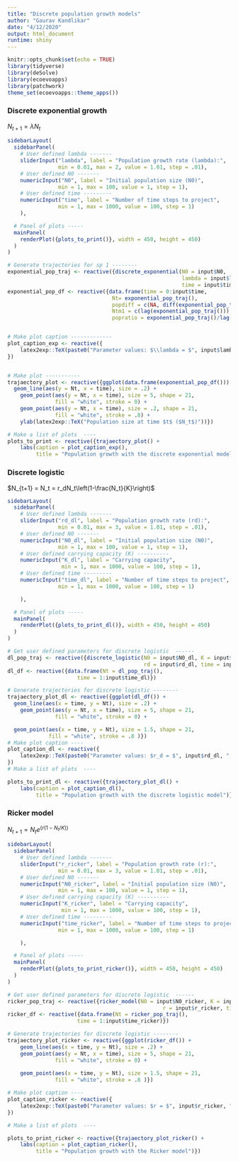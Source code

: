```yaml
---
title: "Discrete population growth models"
author: "Gaurav Kandlikar"
date: "4/12/2020"
output: html_document
runtime: shiny
---
```


```r
knitr::opts_chunk$set(echo = TRUE)
library(tidyverse)
library(deSolve)
library(ecoevoapps)
library(patchwork)
theme_set(ecoevoapps::theme_apps())
```

### Discrete exponential growth 

$N_{t+1} = \lambda N_t$

```r
sidebarLayout(
  sidebarPanel(
    # User defined lambda -------
    sliderInput("lambda", label = "Population growth rate (lambda):",
                min = 0.01, max = 2, value = 1.01, step = .01),
    # User defined N0 -------
    numericInput("N0", label = "Initial population size (N0)",
                min = 1, max = 100, value = 1, step = 1),
    # User defined time ---------
    numericInput("time", label = "Number of time steps to project",
                min = 1, max = 1000, value = 100, step = 1)
    ),

  # Panel of plots -----
  mainPanel(
    renderPlot({plots_to_print()}, width = 450, height = 450)
  )
)

# Generate trajectories for sp 1 --------
exponential_pop_traj <- reactive({discrete_exponential(N0 = input$N0, 
                                                       lambda = input$lambda,
                                                       time = input$time)})
exponential_pop_df <- reactive({data.frame(time = 0:input$time,
                                 Nt= exponential_pop_traj(),
                                 popdiff = c(NA, diff(exponential_pop_traj())),
                                 Ntm1 = c(lag(exponential_pop_traj())),
                                 popratio = exponential_pop_traj()/lag(exponential_pop_traj()))})


# Make plot caption -------------
plot_caption_exp <- reactive({
    latex2exp::TeX(paste0("Parameter values: $\\lambda = $", input$lambda))
})


# Make plot -----------
trajaectory_plot <- reactive({ggplot(data.frame(exponential_pop_df())) +
  geom_line(aes(y = Nt, x = time), size = .2) +
    geom_point(aes(y = Nt, x = time), size = 5, shape = 21,
               fill = "white", stroke = 0) +
    geom_point(aes(y = Nt, x = time), size = .2, shape = 21,
               fill = "white", stroke = .8) +
    ylab(latex2exp::TeX("Population size at time $t$ ($N_t$)"))})

# Make a list of plots  ----
plots_to_print <- reactive({trajaectory_plot() +
    labs(caption = plot_caption_exp(),
         title = "Population growth with the discrete exponential model")})

```

### Discrete logistic

$N_{t+1} = N_t = r_dN_t\left(1-\frac{N_t}{K}\right)$

```r
sidebarLayout(
  sidebarPanel(
    # User defined lambda -------
    sliderInput("rd_dl", label = "Population growth rate (rd):",
                min = 0.01, max = 3, value = 1.01, step = .01),
    # User defined N0 -------
    numericInput("N0_dl", label = "Initial population size (N0)",
                min = 1, max = 100, value = 1, step = 1),
    # User defined carrying capacity (K) ----------    
    numericInput("K_dl", label = "Carrying capacity",
                 min = 1, max = 1000, value = 100, step = 1),
    # User defined time ---------
    numericInput("time_dl", label = "Number of time steps to project",
                min = 1, max = 1000, value = 100, step = 1)

    ),

  # Panel of plots -----
  mainPanel(
    renderPlot({plots_to_print_dl()}, width = 450, height = 450)
  )
)

# Get user defined parameters for discrete logistic  ------
dl_pop_traj <- reactive({discrete_logistic(N0 = input$N0_dl, K = input$K_dl, 
                                           rd = input$rd_dl, time = input$time_dl)})
dl_df <- reactive({data.frame(Nt = dl_pop_traj(),
                      time = 1:input$time_dl)})

# Generate trajectories for discrete logistic --------
trajaectory_plot_dl <- reactive({ggplot(dl_df()) +
  geom_line(aes(x = time, y = Nt), size = .2) +
    geom_point(aes(y = Nt, x = time), size = 5, shape = 21,
               fill = "white", stroke = 0) +

  geom_point(aes(x = time, y = Nt), size = 1.5, shape = 21,
             fill = "white", stroke = .8 )})
# Make plot caption ----
plot_caption_dl <- reactive({
    latex2exp::TeX(paste0("Parameter values: $r_d = $", input$rd_dl, "; K = ", input$K_dl))
})
# Make a list of plots  ----

plots_to_print_dl <- reactive({trajaectory_plot_dl() + 
    labs(caption = plot_caption_dl(),
         title = "Population growth with the discrete logistic model")})

```

### Ricker model

$N_{t+1} = N_t e^{(r (1 - N_t/K))}$
```r
sidebarLayout(
  sidebarPanel(
    # User defined lambda -------
    sliderInput("r_ricker", label = "Population growth rate (r):",
                min = 0.01, max = 3, value = 1.01, step = .01),
    # User defined N0 -------
    numericInput("N0_ricker", label = "Initial population size (N0)",
                min = 1, max = 100, value = 1, step = 1),
    # User defined carrying capacity (K) ----------    
    numericInput("K_ricker", label = "Carrying capacity",
                 min = 1, max = 1000, value = 100, step = 1),
    # User defined time ---------
    numericInput("time_ricker", label = "Number of time steps to project",
                min = 1, max = 1000, value = 100, step = 1)

    ),

  # Panel of plots -----
  mainPanel(
    renderPlot({plots_to_print_ricker()}, width = 450, height = 450)
  )
)

# Get user defined parameters for discrete logistic  ------
ricker_pop_traj <- reactive({ricker_model(N0 = input$N0_ricker, K = input$K_ricker, 
                                                 r = input$r_ricker, time = input$time_ricker)})
ricker_df <- reactive({data.frame(Nt = ricker_pop_traj(),
                      time = 1:input$time_ricker)})

# Generate trajectories for discrete logistic --------
trajaectory_plot_ricker <- reactive({ggplot(ricker_df()) +
    geom_line(aes(x = time, y = Nt), size = .2) +
    geom_point(aes(y = Nt, x = time), size = 5, shape = 21,
               fill = "white", stroke = 0) +
    
    geom_point(aes(x = time, y = Nt), size = 1.5, shape = 21,
               fill = "white", stroke = .8 )})

# Make plot caption ----
plot_caption_ricker <- reactive({
    latex2exp::TeX(paste0("Parameter values: $r = $", input$r_ricker, "; K = ", input$K_ricker))
})

# Make a list of plots  ----

plots_to_print_ricker <- reactive({trajaectory_plot_ricker() + 
    labs(caption = plot_caption_ricker(),
         title = "Population growth with the Ricker model")})

```


